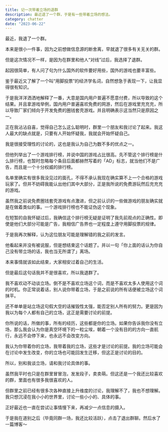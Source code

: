 ```yaml
---
title: 记一次带着立场的退群
description: 最近退了一个群，于是有一些带着立场的想法。
category: chatter
date: "2023-06-22"
---
```


最近，我退了一个群。

本来是很小一件事，因为之前想做信息源的断舍离，早就退了很多有关无关的群。

但是这次情况不一样，是因为在群里和他人“对线”过后，我选择了退群。

起因很简单，有人问了句为什么国外的软件要好用些，国外的游戏也要丰富些。

鉴于最近又了解了一个叫“用脚投票”的经济学名词，自然想急于表现一下，让我显得很有知识。

于是我洋洋洒洒地解释了一番，大意是国内用户普遍不愿意付费，所以导致的这个结果。并且拿游戏举例，国内用户普遍喜欢免费的网游，然后在游戏里充充充，所以导致厂家们倾向于开发免费的圈钱套壳游戏。并且明确表示这当然只是原因之一。

正在我沾沾自喜，觉得自己怎么这么聪明时，群里一个朋友和我讨论了起来。我这人最大的缺点就是，只要有人开始怀疑我，我就会开始怀疑自己。

我是很接受理性的讨论的，这也是我认为自己为数不多的优点之一。

但他列举出了一个游戏排行榜，并说中国的游戏占比很高。先不管这个排行榜是什么排行榜，也暂时忽略每个条目后面都赫然写着的「AD」标志，就当他们不是广告，而且是一个十分权威的排行榜。

名单里确实有很多我没见过的面孔，不得不承认我现在确实算不上一个合格的游戏玩家了。但并不妨碍我能认出他们其中大部分，正是我所说的免费游玩然后充充充的游戏。

虽然我之前说免费圈钱套壳游戏有点激进，但之前认识的一些做游戏的朋友确实就是在做着类似的事。一个游戏排行榜也不能证伪这个现象。

在短暂的自我怀疑过后，我确信这个排行榜无疑是证明了我先前观点的正确性。即使是他们大部分可能是广告，我相信广告界也一定程度上遵守用脚投票的规律。

于是我再次解释，认为这位朋友可能是理解错的我之前的发言。

他看起来并没有被说服，但是想结束这个话题了。并以一句「你上面的话认为你自己没有带立场的话，我也当无所谓了」离场。

本来事情就该如此结束，大家相安过着自己的生活。

但是最后这句话我并不是很喜欢，所以我退群了。

我不喜欢动不动谈立场。倒不是不喜欢立场这个词，而是不喜欢太多人使用这个词的时机。你正常说着话，别人说你带着立场，于是之前说的所有话便被立场这个词抹平。

还不单单是站立场这句假大空的话摧毁性太强，能否定别人所有的努力。更是因为我以为每个人都有自己的立场，这正是需要讨论的前提。

你所说的话，所做的事，所有的经历，这些都是你的立场。如果你告诉我你没有立场，那么我会认为你是真空环境下的一粒尘埃，朝着一个没有目的的方向一直航行，永远不会停下来，也永远不会改变方向。

我认为你带着你的立场，我带着我的立场，这些才是讨论的前提。我的立场可能会在讨论中发生改变，你的立场也可能回发生迁移，但这正是讨论的目的。

所以，别和我谈立场，请和我讨论具体的事。

虽然我平时也只是在群里冒冒泡，发发段子，卖卖萌。但这还是一个我还比较喜欢的群，里面也有很多我很喜欢的人。

但群里之前已经有很多次各种直接上升维度的讨论，我理解不了，我也不想理解。我只想沉浸在我小小的世界里，讨论一些小小的、具体的事。

正好最近也一直在尝试让事情慢下来，再减少一点信息的摄入。

于是我在道别之后（毕竟同群一场，我还比较活跃），点击了退出群聊。然后水了一篇博客～

